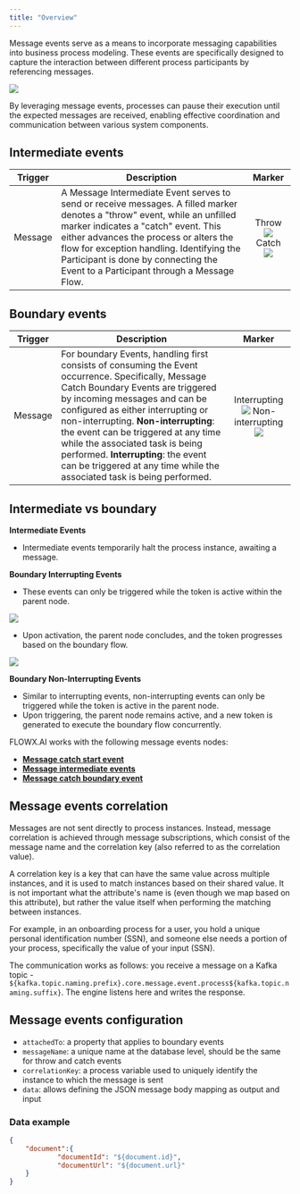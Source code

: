```yaml
---
title: "Overview"
---
```


Message events serve as a means to incorporate messaging capabilities into business process modeling. These events are specifically designed to capture the interaction between different process participants by referencing messages. 

![](https://s3.eu-west-1.amazonaws.com/docx.flowx.ai/release34/message_events_new.png)

By leveraging message events, processes can pause their execution until the expected messages are received, enabling effective coordination and communication between various system components.



## Intermediate events

| Trigger | Description                                                                                                                                                                                                                                                                                                                                    |                                                                                                                    Marker                                                                                                                    |
| ------- | ---------------------------------------------------------------------------------------------------------------------------------------------------------------------------------------------------------------------------------------------------------------------------------------------------------------------------------------------- | :------------------------------------------------------------------------------------------------------------------------------------------------------------------------------------------------------------------------------------------: |
| Message | A Message Intermediate Event serves to send or receive messages. A filled marker denotes a "throw" event, while an unfilled marker indicates a "catch" event. This either advances the process or alters the flow for exception handling. Identifying the Participant is done by connecting the Event to a Participant through a Message Flow. | Throw ![](https://s3.eu-west-1.amazonaws.com/docx.flowx.ai/building-blocks/node/throw_message_event.png#center) Catch ![](https://s3.eu-west-1.amazonaws.com/docx.flowx.ai/building-blocks/node/message_catch_intermediate_event.png#center) |
 
## Boundary events

| Trigger | Description                                                                                                                                                                                                                                                                                                                                    |                                                                                                                    Marker                                                                                                                    |
| ------- | ---------------------------------------------------------------------------------------------------------------------------------------------------------------------------------------------------------------------------------------------------------------------------------------------------------------------------------------------- | :------------------------------------------------------------------------------------------------------------------------------------------------------------------------------------------------------------------------------------------: |
| Message | For boundary Events, handling first consists of consuming the Event occurrence. Specifically, Message Catch Boundary Events are triggered by incoming messages and can be configured as either interrupting or non-interrupting. **Non-interrupting**: the event can be triggered at any time while the associated task is being performed. **Interrupting**: the event can be triggered at any time while the associated task is being performed.   | Interrupting ![](https://s3.eu-west-1.amazonaws.com/docx.flowx.ai/building-blocks/node/message_catch_interrupting_event.png#center) Non-interrupting ![](https://s3.eu-west-1.amazonaws.com/docx.flowx.ai/building-blocks/node/%20message_catch_non_interrupting.png#center) |

## Intermediate vs boundary

**Intermediate Events**

- Intermediate events temporarily halt the process instance, awaiting a message.

**Boundary Interrupting Events**

- These events can only be triggered while the token is active within the parent node.

![](https://s3.eu-west-1.amazonaws.com/docx.flowx.ai/release34/token_interrupting.png)

- Upon activation, the parent node concludes, and the token progresses based on the boundary flow.

![](https://s3.eu-west-1.amazonaws.com/docx.flowx.ai/release34/token_intterrupting_exec.png)

**Boundary Non-Interrupting Events**

- Similar to interrupting events, non-interrupting events can only be triggered while the token is active in the parent node.
- Upon triggering, the parent node remains active, and a new token is generated to execute the boundary flow concurrently.																	


FLOWX.AI works with the following message events nodes:

* [**Message catch start event**](./message-catch-start-event) 
* [**Message intermediate events**](./message-intermediate/)
* [**Message catch boundary event**](./message-catch-boundary-event)


## Message events correlation

Messages are not sent directly to process instances. Instead, message correlation is achieved through message subscriptions, which consist of the message name and the correlation key (also referred to as the correlation value).

<Info>
A correlation key is a key that can have the same value across multiple instances, and it is used to match instances based on their shared value. It is not important what the attribute's name is (even though we map based on this attribute), but rather the value itself when performing the matching between instances.

For example, in an onboarding process for a user, you hold a unique personal identification number (SSN), and someone else needs a portion of your process, specifically the value of your input (SSN).
</Info>

The communication works as follows: you receive a message on a Kafka topic - `${kafka.topic.naming.prefix}.core.message.event.process${kafka.topic.naming.suffix}`. The engine listens here and writes the response.

## Message events configuration

* `attachedTo`: a property that applies to boundary events
* `messageName`: a unique name at the database level, should be the same for throw and catch events
* `correlationKey`: a process variable used to uniquely identify the instance to which the message is sent
* `data`: allows defining the JSON message body mapping as output and input

### Data example

```json
{
	"document":{
			"documentId": "${document.id}",
			"documentUrl": "${document.url}"
	}
}
```



